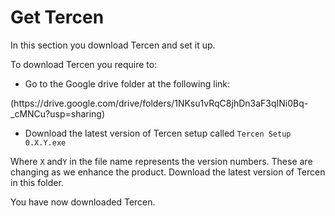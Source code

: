 # Get Tercen
In this section you download Tercen and set it up.

To download Tercen you require to:

* Go to the Google drive folder at the following link:

(https://drive.google.com/drive/folders/1NKsu1vRqC8jhDn3aF3qINi0Bq-_cMNCu?usp=sharing)

* Download the latest version of Tercen setup called `Tercen Setup 0.X.Y.exe` 

Where `X` and`Y` in the file name represents the version numbers. These are changing as we enhance the product. Download the latest version of Tercen in this folder. 


You have now downloaded Tercen.


